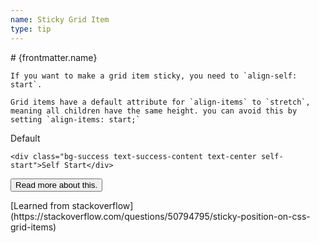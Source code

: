 ```yaml
---
name: Sticky Grid Item
type: tip
---
```


<Card>
  <div>
    # {frontmatter.name}

    If you want to make a grid item sticky, you need to `align-self: start`.

    Grid items have a default attribute for `align-items` to `stretch`, meaning all children have the same height. you can avoid this by setting `align-items: start;`
  </div>

  <div class="grid grid-cols-2 h-40">
    <div class="bg-error text-error-content text-center">Default</div>

    <div class="bg-success text-success-content text-center self-start">Self Start</div>
  </div>

  <Button href="/cards/sticky-grid-item">Read more about this.</Button>
</Card>

<More>
  [Learned from stackoverflow](https://stackoverflow.com/questions/50794795/sticky-position-on-css-grid-items)
</More>
